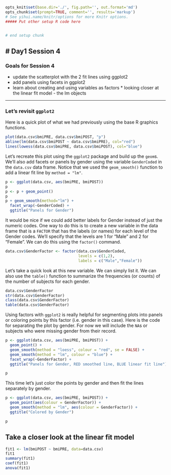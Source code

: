 ```r
opts_knit$set(base.dir='./', fig.path='', out.format='md')
opts_chunk$set(prompt=TRUE, comment='', results='markup')
# See yihui.name/knitr/options for more Knitr options.
##### Put other setup R code here


# end setup chunk
```
# Day1 Session 4
---

### Goals for Session 4

* update the scatterplot with the 2 fit lines using ggplot2
* add panels using facets in ggplot2
* learn about creating and using variables as factors * looking closer at the linear fit model - the lm objects

---

### Let's revisit `ggplot2` 

Here is a quick plot of what we had previously using the base R graphics functions.

```r
plot(data.csv$bmiPRE, data.csv$bmiPOST, "p")
abline(lm(data.csv$bmiPOST ~ data.csv$bmiPRE), col="red")
lines(lowess(data.csv$bmiPRE, data.csv$bmiPOST), col="blue")
```

Let's recreate this plot using the `ggplot2` package and build up the `geom`s. We'll also add facets or panels by gender using the variable `GenderCoded` in the `data.csv` data frame. Notice that we used the `geom_smooth()` function to add a linear fit line by `method = "lm"`.

```r

p <- ggplot(data.csv, aes(bmiPRE, bmiPOST))
p
p <- p + geom_point()
p
p + geom_smooth(method="lm") + 
  facet_wrap(~GenderCoded) + 
  ggtitle("Panels for Gender")
```

It would be nice if we could add better labels for Gender instead of just the numeric codes. One way to do this is to create a new variable in the data frame that is a `FACTOR` that has the labels (or names) for each level of the Gender codes. We'll specify that the levels are 1 for "Male" and 2 for "Female". We can do this using the `factor()` command.

```r

data.csv$GenderFactor <- factor(data.csv$GenderCoded,
                                levels = c(1,2),
                                labels = c("Male","Female"))
```

Let's take a quick look at this new variable. We can simply list it. We can also use the `table()` function to summarize the frequencies (or counts) of the number of subjects for each gender.

```r
data.csv$GenderFactor
str(data.csv$GenderFactor)
class(data.csv$GenderFactor)
table(data.csv$GenderFactor)

```

Using factors with `ggplot2` is really helpful for segmenting plots into panels or coloring points by this factor (i.e. gender in this case). Here is the code for separating the plot by gender. For now we will include the `NA`s or subjects who were missing gender from their record.

```r

p <- ggplot(data.csv, aes(bmiPRE, bmiPOST)) + 
  geom_point() + 
  geom_smooth(method = "loess", colour = "red", se = FALSE) + 
  geom_smooth(method = "lm", colour = "blue") + 
  facet_wrap(~GenderFactor) + 
  ggtitle("Panels for Gender, RED smoothed line, BLUE linear fit line")

p
```

This time let's just color the points by gender and then fit the lines separately by gender.

```r

p <- ggplot(data.csv, aes(bmiPRE, bmiPOST)) + 
  geom_point(aes(colour = GenderFactor)) + 
  geom_smooth(method = "lm", aes(colour = GenderFactor)) + 
  ggtitle("Colored by Gender")

p

```

## Take a closer look at the linear fit model

```r
fit1 <- lm(bmiPOST ~ bmiPRE, data=data.csv)
fit1
summary(fit1)
coef(fit1)
anova(fit1)

```



